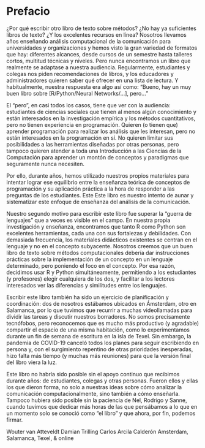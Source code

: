 # Prefacio {#sec-prefacio}

¿Por qué escribir otro libro de texto sobre métodos? ¿No hay ya suficientes libros de texto? ¿Y 
los excelentes recursos en línea? Nosotros llevamos años enseñando análisis computacional de la 
comunicación para universidades y organizaciones y hemos visto la gran variedad de formatos que 
hay:  diferentes alcances, desde cursos de un semestre hasta talleres cortos, multitud técnicas y 
niveles. Pero nunca encontramos un libro que realmente se adaptase a nuestra audiencia. 
Regularmente, estudiantes y colegas nos piden recomendaciones de libros, y los educadores y 
administradores quieren saber qué ofrecer en una lista de lectura. Y habitualmente, nuestra 
respuesta era algo así como: “Bueno, hay un muy buen libro sobre [R/Python/Neural Networks/...], 
pero...”

El “pero”, en casi todos los casos, tiene que ver con la audiencia: estudiantes de ciencias 
sociales que tienen al menos algún conocimiento y están interesados en la investigación empírica 
y los métodos cuantitativos, pero no tienen experiencia en programación. Quieren (o tienen que) 
aprender programación para realizar los análisis que les interesan, pero no están interesados en 
la programación en sí. No quieren limitar sus posibilidades a las herramientas diseñadas por otras 
personas, pero tampoco quieren atender a toda una Introducción a las Ciencias de la Computación 
para aprender un montón de conceptos y paradigmas que seguramente nunca necesiten.

Por ello, durante años, hemos utilizado nuestros propios materiales para intentar lograr ese 
equilibrio entre la enseñanza teórica de conceptos de programación y su aplicación práctica a la 
hora de responder a las preguntas de los estudiantes. Este Este libro es nuestro intento de aunar 
y sistematizar este enfoque de enseñanza del análisis de la comunicación.

Nuestro segundo motivo para escribir este libro fue superar la “guerra de lenguajes” que a veces 
es visible en el campo. En nuestra propia investigación y enseñanza, encontramos que tanto R como 
Python son excelentes herramientas, cada una con sus fortalezas y debilidades. Con demasiada 
frecuencia, los materiales didácticos existentes se centran en el lenguaje y no en el concepto 
subyacente. Nosotros creemos que un buen libro de texto sobre métodos computacionales debería dar 
instrucciones prácticas sobre la implementación de un concepto en un lenguaje determinado, pero 
poniendo el foco en el concepto. Por esa razón, decidimos usar R y Python simultáneamente, 
permitiendo a los estudiantes (y profesores) elegir cualquiera de los dos, y facilitar a los 
lectores interesados ver las diferencias y similitudes entre los lenguajes.

Escribir este libro también ha sido un ejercicio de planificación y coordinación: dos de nosotros 
estábamos ubicados en Ámsterdam, otro en Salamanca, por lo que tuvimos que recurrir a muchas 
videollamadas para dividir las tareas y discutir nuestros borradores. No somos precisamente 
tecnófobos, pero reconocemos que es mucho más productivo (y agradable) compartir el espacio de una 
misma habitación, como lo experimentamos durante un fin de semana de escritura en la isla de Texel. 
Sin embargo, la pandemia de COVID-19 canceló todos los planes para seguir escribiendo en persona y, 
con el surgimiento repentino de otras prioridades inesperadas, hizo falta más tiempo (y muchas más 
reuniones) para que la versión final del libro viera la luz.

Este libro no habría sido posible sin el apoyo continuo que recibimos durante años: de estudiantes, 
colegas y otras personas. Fueron ellos y ellas los que dieron forma, no solo a nuestras ideas sobre 
cómo analizar la comunicación computacionalmente, sino también a cómo enseñarla. Tampoco hubiera 
sido posible sin la paciencia de Nel, Rodrigo y Sanne, cuando tuvimos que dedicar más horas de las 
que pensábamos a lo que en un momento solo se conoció como “el libro” y que ahora, por fin, 
podemos firmar.

Wouter van Atteveldt
Damian Trilling
Carlos Arcila Calderón
Amsterdam, Salamanca, Texel, & online
